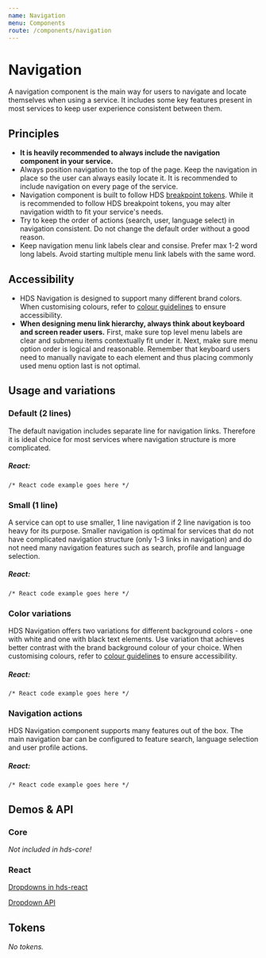 ```yaml
---
name: Navigation
menu: Components
route: /components/navigation
---
```




# Navigation

<LargeParagraph>
  A navigation component is the main way for users to navigate and locate themselves when using a service. It includes some key features present in most services to keep user experience consistent between them.
</LargeParagraph>

## Principles

- **It is heavily recommended to always include the navigation component in your service.**
- Always position navigation to the top of the page. Keep the navigation in place so the user can always easily locate it. It is recommended to include navigation on every page of the service.
- Navigation component is built to follow HDS [breakpoint tokens](/design-tokens/breakpoints). While it is recommended to follow HDS breakpoint tokens, you may alter navigation width to fit your service's needs.
- Try to keep the order of actions (search, user, language select) in navigation consistent. Do not change the default order without a good reason.
- Keep navigation menu link labels clear and consise. Prefer max 1-2 word long labels. Avoid starting multiple menu link labels with the same word.

## Accessibility

- HDS Navigation is designed to support many different brand colors. When customising colours, refer to [colour guidelines](/design-tokens/colour "Colour") to ensure accessibility.
- **When designing menu link hierarchy, always think about keyboard and screen reader users.** First, make sure top level menu labels are clear and submenu items contextually fit under it. Next, make sure menu option order is logical and reasonable. Remember that keyboard users need to manually navigate to each element and thus placing commonly used menu option last is not optimal.

## Usage and variations

### Default (2 lines)

The default navigation includes separate line for navigation links. Therefore it is ideal choice for most services where navigation structure is more complicated.

<Playground>

</Playground>

##### React:
```tsx
/* React code example goes here */
```

### Small (1 line)

A service can opt to use smaller, 1 line navigation if 2 line navigation is too heavy for its purpose. Smaller navigation is optimal for services that do not have complicated navigation structure (only 1-3 links in navigation) and do not need many navigation features such as search, profile and language selection.

<Playground>

</Playground>

##### React:
```tsx
/* React code example goes here */
```

### Color variations

HDS Navigation offers two variations for different background colors - one with white and one with black text elements. Use variation that achieves better contrast with the brand background colour of your choice. When customising colours, refer to [colour guidelines](/design-tokens/colour "Colour") to ensure accessibility.

<Playground>

</Playground>

##### React:
```tsx
/* React code example goes here */
```

### Navigation actions

HDS Navigation component supports many features out of the box. The main navigation bar can be configured to feature search, language selection and user profile actions. 

<Playground>

</Playground>

##### React:
```tsx
/* React code example goes here */
```

## Demos & API

### Core

_Not included in hds-core!_

### React

[Dropdowns in hds-react](/storybook/react/?path=/story/components-dropdown--default)

[Dropdown API](/storybook/react/?path=/docs/components-dropdown--default)

## Tokens

_No tokens._
